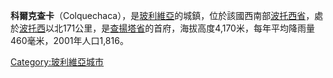 '''科爾克查卡'''（Colquechaca），是[[玻利維亞|玻利維亞]]的城鎮，位於該國西南部[[波托西省|波托西省]]，處於[[波托西|波托西]]以北171公里，是[[查揚塔省|查揚塔省]]的首府，海拔高度4,170米，每年平均降雨量460毫米，2001年人口1,816。

{{coord|18|42|S|66|00|W|display=title|region:BO_type:city_source:GNS-enwiki}}

{{Bolivia-geo-stub}}
[[Category:玻利維亞城市|Category:玻利維亞城市]]